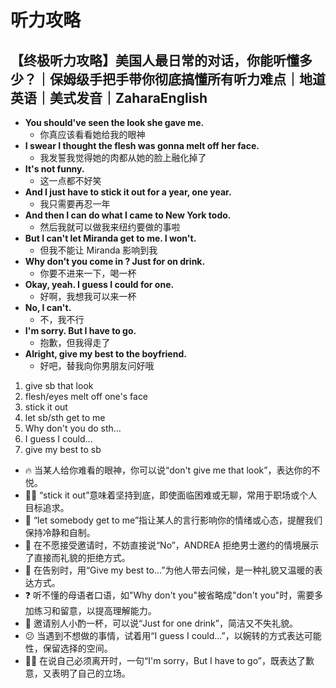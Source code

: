 
# 听力攻略

## 【终极听力攻略】美国人最日常的对话，你能听懂多少？｜保姆级手把手带你彻底搞懂所有听力难点｜地道 英语｜美式发音｜ZaharaEnglish

<BiliBiliIFrame bvid="BV16r421M7Xx" />

-   **You should've seen the look she gave me.**
    -   你真应该看看她给我的眼神
-   **I swear I thought the flesh was gonna melt off her face.**
    -   我发誓我觉得她的肉都从她的脸上融化掉了
-   **It's not funny.**
    -   这一点都不好笑
-   **And I just have to stick it out for a year, one year.**
    -   我只需要再忍一年
-   **And then I can do what I came to New York todo.**
    -   然后我就可以做我来纽约要做的事啦
-   **But I can't let Miranda get to me. I won't.**
    -   但我不能让 Miranda 影响到我
-   **Why don't you come in ? Just for on drink.**
    -   你要不进来一下，喝一杯
-   **Okay, yeah. I guess I could for one.**
    -   好啊，我想我可以来一杯
-   **No, I can't.**
    -   不，我不行
-   **I'm sorry. But I have to go.**
    -   抱歉，但我得走了
-   **Alright, give my best to the boyfriend.**
    -   好吧，替我向你男朋友问好哦


1. give sb that look
1. flesh/eyes melt off one's face
1. stick it out
1. let sb/sth get to me
1. Why don't you do sth...
1. I guess I could...
1. give my best to sb

-   🔥 当某人给你难看的眼神，你可以说“don't give me that look”，表达你的不悦。
-   🕵️‍♀️ “stick it out”意味着坚持到底，即使面临困难或无聊，常用于职场或个人目标追求。
-   🚫 “let somebody get to me”指让某人的言行影响你的情绪或心态，提醒我们保持冷静和自制。
-   🎤 在不愿接受邀请时，不妨直接说“No”，ANDREA 拒绝男士邀约的情境展示了直接而礼貌的拒绝方式。
-   🤝 在告别时，用“Give my best to...”为他人带去问候，是一种礼貌又温暖的表达方式。
-   ❓ 听不懂的母语者口语，如"Why don't you"被省略成"don't you"时，需要多加练习和留意，以提高理解能力。
-   🥃 邀请别人小酌一杯，可以说“Just for one drink”，简洁又不失礼貌。
-   😕 当遇到不想做的事情，试着用“I guess I could...”，以婉转的方式表达可能性，保留选择的空间。
-   🙋‍♀️ 在说自己必须离开时，一句“I'm sorry，But I have to go”，既表达了歉意，又表明了自己的立场。
